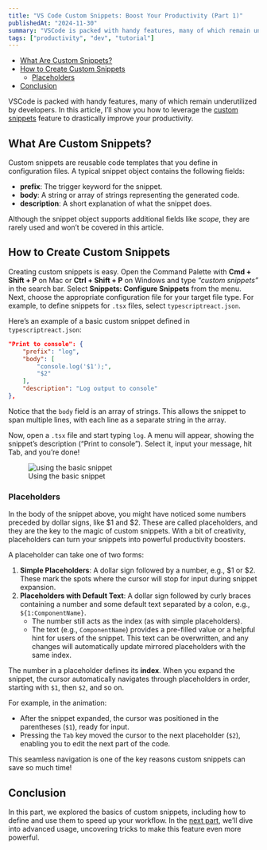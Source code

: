 ```yaml
---
title: "VS Code Custom Snippets: Boost Your Productivity (Part 1)"
publishedAt: "2024-11-30"
summary: "VSCode is packed with handy features, many of which remain underutilized by developers. In this article, I’ll show you how to leverage the custom snippets feature to drastically improve your productivity."
tags: ["productivity", "dev", "tutorial"]
---
```


- [What Are Custom Snippets?](#what-are-custom-snippets)
- [How to Create Custom Snippets](#how-to-create-custom-snippets)
  - [Placeholders](#placeholders)
- [Conclusion](#conclusion)

VSCode is packed with handy features, many of which remain underutilized by developers. In this article, I’ll show you how to leverage the [custom snippets](https://code.visualstudio.com/docs/editor/userdefinedsnippets) feature to drastically improve your productivity.

## What Are Custom Snippets?

Custom snippets are reusable code templates that you define in configuration files. A typical snippet object contains the following fields:

- **prefix**: The trigger keyword for the snippet.
- **body**: A string or array of strings representing the generated code.
- **description**: A short explanation of what the snippet does.

Although the snippet object supports additional fields like *scope*, they are rarely used and won’t be covered in this article.

## How to Create Custom Snippets

Creating custom snippets is easy. Open the Command Palette with **Cmd + Shift + P** on Mac or **Ctrl + Shift + P** on Windows and type *“custom snippets”* in the search bar. Select **Snippets: Configure Snippets** from the menu. Next, choose the appropriate configuration file for your target file type. For example, to define snippets for `.tsx` files, select `typescriptreact.json`.

Here’s an example of a basic custom snippet defined in `typescriptreact.json`:

```json
"Print to console": {
    "prefix": "log",
    "body": [
        "console.log('$1');",
        "$2"
    ],
    "description": "Log output to console"
},
```

Notice that the `body` field is an array of strings. This allows the snippet to span multiple lines, with each line as a separate string in the array.

Now, open a `.tsx` file and start typing `log`. A menu will appear, showing the snippet’s description (“Print to console”). Select it, input your message, hit Tab, and you’re done!

<figure style={{ textAlign: "center" }}>
  <img
    src="/vscode-custom-snippets-1/basic-custom-snippet.gif"
    alt="using the basic snippet"
    style={{ marginBottom: "8px" }}
  />
  <figcaption>Using the basic snippet</figcaption>
</figure>

### Placeholders

In the body of the snippet above, you might have noticed some numbers preceded by dollar signs, like $1 and $2. These are called placeholders, and they are the key to the magic of custom snippets. With a bit of creativity, placeholders can turn your snippets into powerful productivity boosters.

A placeholder can take one of two forms:

1. **Simple Placeholders**: A dollar sign followed by a number, e.g., $1 or $2. These mark the spots where the cursor will stop for input during snippet expansion.
2. **Placeholders with Default Text**: A dollar sign followed by curly braces containing a number and some default text separated by a colon, e.g., `${1:ComponentName}`.
    - The number still acts as the index (as with simple placeholders).
    - The text (e.g., `ComponentName`) provides a pre-filled value or a helpful hint for users of the snippet. This text can be overwritten, and any changes will automatically update mirrored placeholders with the same index.

The number in a placeholder defines its **index**. When you expand the snippet, the cursor automatically navigates through placeholders in order, starting with `$1`, then `$2`, and so on.

For example, in the animation:

- After the snippet expanded, the cursor was positioned in the parentheses (`$1`), ready for input.
- Pressing the `Tab` key moved the cursor to the next placeholder (`$2`), enabling you to edit the next part of the code.

This seamless navigation is one of the key reasons custom snippets can save so much time!

## Conclusion

In this part, we explored the basics of custom snippets, including how to define and use them to speed up your workflow. In the [next part](/writings/vscode-custom-snippets-2), we’ll dive into advanced usage, uncovering tricks to make this feature even more powerful.
